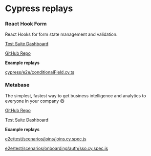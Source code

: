# Cypress replays

### React Hook Form

React Hooks for form state management and validation.  

[Test Suite Dashboard](https://app.replay.io/team/invitation?code=2a993196-8eff-4e30-a53f-e194fd583cb3)

[GitHub Repo](https://github.com/react-hook-form/react-hook-form) 

****************************Example replays****************************

[cypress/e2e/conditionalField.cy.ts](https://app.replay.io/recording/cypresse2econditionalfieldcyts--1a098592-1330-4e81-9391-dce178fc1ce2?point=12007186486599799461387092367507530&time=4687.086146682189)

### Metabase

The simplest, fastest way to get business intelligence and analytics to everyone in your company 😋

[GitHub Repo](https://github.com/metabase/metabase/)

[Test Suite Dashboard](https://app.replay.io/team/invitation?code=5b98b891-4d14-453a-8638-34f1430f9c57)

******************************Example replays******************************

[e2e/test/scenarios/joins/joins.cy.spec.js](https://app.replay.io/recording/e2etestscenariosjoinsjoinscyspecjs--7b58d09f-bc6d-4021-aeee-0e37d93620a9?e2e=&apiKey=)

[e2e/test/scenarios/onboarding/auth/sso.cy.spec.js](https://app.replay.io/recording/e2etestscenariosonboardingauthssocyspecjs--894a9acb-94f9-4138-93af-f0cdd7bd5c39?e2e=&apiKey=&point=328737295000610932555471163488206848&time=122013)